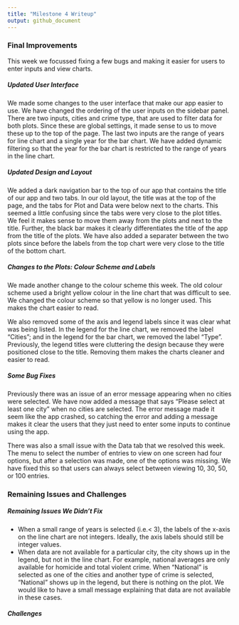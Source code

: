 ```yaml
---
title: "Milestone 4 Writeup"
output: github_document
---
```


### Final Improvements  

This week we focussed fixing a few bugs and making it easier for users to enter inputs and view charts. 

##### Updated User Interface  

We made some changes to the user interface that make our app easier to use. We have changed the ordering of the user inputs on the sidebar panel. There are two inputs, cities and crime type, that are used to filter data for both plots. Since these are global settings, it made sense to us to move these up to the top of the page. The last two inputs are the range of years for line chart and a single year for the bar chart. We have added dynamic filtering so that the year for the bar chart is restricted to the range of years in the line chart. 

##### Updated Design and Layout

We added a dark navigation bar to the top of our app that contains the title of our app and two tabs. In our old layout, the title was at the top of the page, and the tabs for Plot and Data were below next to the charts. This seemed a little confusing since the tabs were very close to the plot titles. We feel it makes sense to move them away from the plots and next to the title. Further, the black bar makes it clearly differentiates the title of the app from the title of the plots. We have also added a separater between the two plots since before the labels from the top chart  were very close to the title of the bottom chart.

##### Changes to the Plots: Colour Scheme and Labels

We made another change to the colour scheme this week. The old colour scheme used a bright yellow colour in the line chart that was difficult to see. We changed the colour scheme so that yellow is no longer used. This makes the chart easier to read.  

We also removed some of the axis and legend labels since it was clear what was being listed. In the legend for the line chart, we removed the label "Cities"; and in the legend for the bar chart, we removed the label "Type". Previously, the legend titles were cluttering the design because they were positioned close to the title. Removing them makes the charts cleaner and easier to read. 

##### Some Bug Fixes 

Previously there was an issue of an error message appearing when no cities were selected. We have now added a message that says "Please select at least one city" when no cities are selected. The error message made it seem like the app crashed, so catching the error and adding a message makes it clear the users that they just need to enter some inputs to continue using the app.  

There was also a small issue with the Data tab that we resolved this week. The menu to select the number of entries to view on one screen had four options, but after a selection was made, one of the options was missing. We have fixed this so that users can always select between viewing 10, 30, 50, or 100 entries. 

### Remaining Issues and Challenges

##### Remaining Issues We Didn't Fix
- When a small range of years is selected (i.e.< 3), the labels of the x-axis on the line chart are not integers. Ideally, the axis labels should still be integer values.  
- When data are not available for a particular city, the city shows up in the legend, but not in the line chart. For example, national averages are only available for homicide and total violent crime. When "National" is selected as one of the cities and another type of crime is selected, "National" shows up in the legend, but there is nothing on the plot. We would like to have a small message explaining that data are not available in these cases.

##### Challenges

